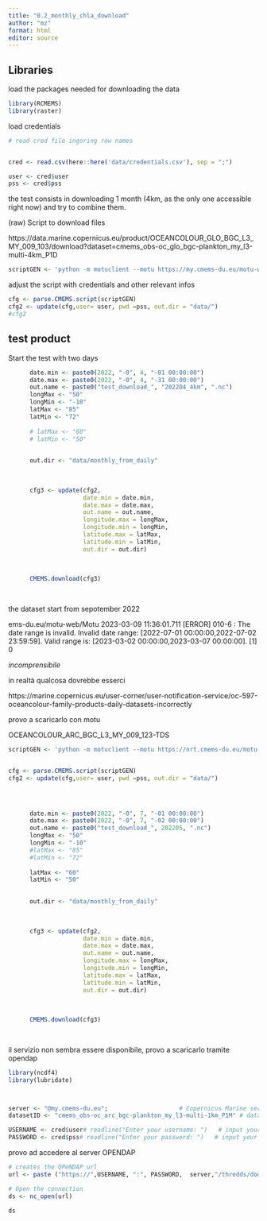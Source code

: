 ```yaml
---
title: "0.2_monthly_chla_download"
author: "mz"
format: html
editor: source
---
```


## Libraries

load the packages needed for downloading the data

```r


library(RCMEMS)
library(raster)
```

load credentials


```r
# read cred file ingoring row names


cred <- read.csv(here::here('data/credentials.csv'), sep = ";")

user <- cred$user
pss <- cred$pss

```


the test consists in downloading 1 month (4km, as the only one accessible right now) and try to combine them.



(raw) Script to download files

https://data.marine.copernicus.eu/product/OCEANCOLOUR_GLO_BGC_L3_MY_009_103/download?dataset=cmems_obs-oc_glo_bgc-plankton_my_l3-multi-4km_P1D


```r
scriptGEN <- 'python -m motuclient --motu https://my.cmems-du.eu/motu-web/Motu --service-id OCEANCOLOUR_GLO_BGC_L3_MY_009_103-TDS --product-id cmems_obs-oc_glo_bgc-plankton_my_l3-multi-4km_P1D --longitude-min 5.424101116071427 --longitude-max 31.138358258928566 --latitude-min 74.07288086635043 --latitude-max 88.53715050920758 --date-min "2022-06-01 00:00:00" --date-max "2022-06-30 23:59:59" --variable CHL --variable flags --out-dir <OUTPUT_DIRECTORY> --out-name <OUTPUT_FILENAME> --user <USERNAME> --pwd <PASSWORD>'
```

adjust the script with credentials and other relevant infos

```r
cfg <- parse.CMEMS.script(scriptGEN)
cfg2 <- update(cfg,user= user, pwd =pss, out.dir = "data/")
#cfg2
```

## test product

Start the test with two days


```r




      date.min <- paste0(2022, "-0", 4, "-01 00:00:00")
      date.max <- paste0(2022, "-0", 4, "-31 00:00:00")
      out.name <- paste0("test_download_", "202204_4km", ".nc")
      longMax <- "50"
      longMin <- "-10"
      latMax <- "85"
      latMin <- "72"
      
      # latMax <- "60"
      # latMin <- "50"

      
      out.dir <- "data/monthly_from_daily"
      
      
      
      cfg3 <- update(cfg2, 
                     date.min = date.min,
                     date.max = date.max,
                     out.name = out.name,
                     longitude.max = longMax,
                     longitude.min = longMin,
                     latitude.max = latMax,
                     latitude.min = latMin,
                     out.dir = out.dir)
        
      
      
      CMEMS.download(cfg3)
      
 

```


the dataset start from sepotember 2022

ems-du.eu/motu-web/Motu
2023-03-09 11:36:01.711 [ERROR] 010-6 : The date range is invalid. Invalid date range: [2022-07-01 00:00:00,2022-07-02 23:59:59]. Valid range is: [2023-03-02 00:00:00,2023-03-07 00:00:00].
[1] 0

*incomprensibile*

in realtà qualcosa dovrebbe esserci

https://marine.copernicus.eu/user-corner/user-notification-service/oc-597-oceancolour-family-products-daily-datasets-incorrectly


provo a scaricarlo con motu

OCEANCOLOUR_ARC_BGC_L3_MY_009_123-TDS



```r
scriptGEN <- 'python -m motuclient --motu https://nrt.cmems-du.eu/motu-web/Motu --service-id OCEANCOLOUR_ARC_BGC_L3_MY_009_123-TDS --product-id cmems_obs-oc_arc_bgc-plankton_my_l3-multi-1km_P1D --longitude-min 7.834812723214284 --longitude-max 28.727646651785708 --latitude-min 70.67026187918526 --latitude-max 84.33096098632811 --date-min "2023-03-07 00:00:00" --date-max "2023-03-07 23:59:59" --variable CHL --variable flags --variable CHL_uncertainty --out-dir <OUTPUT_DIRECTORY> --out-name <OUTPUT_FILENAME> --user <USERNAME> --pwd <PASSWORD> '


cfg <- parse.CMEMS.script(scriptGEN)
cfg2 <- update(cfg,user= user, pwd =pss, out.dir = "data/")




      date.min <- paste0(2022, "-0", 7, "-01 00:00:00")
      date.max <- paste0(2022, "-0", 7, "-02 00:00:00")
      out.name <- paste0("test_download_", 202205, ".nc")
      longMax <- "50"
      longMin <- "-10"
      #latMax <- "85"
      #latMin <- "72"
      
      latMax <- "60"
      latMin <- "50"

      
      out.dir <- "data/monthly_from_daily"
      
      
      
      cfg3 <- update(cfg2, 
                     date.min = date.min,
                     date.max = date.max,
                     out.name = out.name,
                     longitude.max = longMax,
                     longitude.min = longMin,
                     latitude.max = latMax,
                     latitude.min = latMin,
                     out.dir = out.dir)
        
      
      
      CMEMS.download(cfg3)
      
 

```

il servizio non sembra essere disponibile, provo a scaricarlo tramite opendap



```r
library(ncdf4)
library(lubridate)



server <- "@my.cmems-du.eu";                    # Copernicus Marine server
datasetID <- "cmems_obs-oc_arc_bgc-plankton_my_l3-multi-1km_P1M" # datasetID

USERNAME <- cred$user# readline("Enter your username: ")   # input your username
PASSWORD <- cred$pss# readline("Enter your password: ")   # input your password

```


provo ad accedere al server OPENDAP

```r
# creates the OPeNDAP url
url <- paste ("https://",USERNAME, ":", PASSWORD,  server,"/thredds/dodsC/",datasetID, sep = "")

# Open the connection
ds <- nc_open(url)   

ds
```


